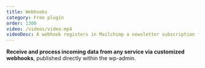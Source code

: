 ```yaml
---
title: Webhooks
category: Free plugin
order: 1300
video: /videos/video.mp4
videoDesc: A webhook registers in Mailchimp a newsletter subscription from InstaWP.
---
```


**Receive and process incoming data from any service via customized webhooks**, published directly within the wp-admin.
